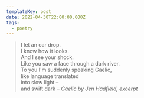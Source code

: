 ```yaml
---
templateKey: post
date: 2022-04-30T22:00:00.000Z
tags:
  - poetry
---
```

> I let an oar drop.<br/>
> I know how it looks.<br/>
> And I see your shock.<br/>
> Like you saw a face through a dark river.<br/>
> To you I'm suddenly speaking Gaelic,<br/>
> like language translated<br/>
> into slow light –<br/>
> and swift dark –
> <cite>Gaelic by Jen Hadfield, excerpt</cite>
